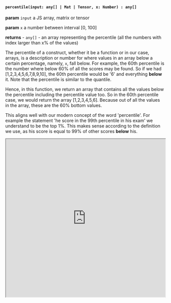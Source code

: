 
#### `percentile(input: any[] | Mat | Tensor, x: Number) : any[]`

**param** `input` a JS array, matrix or tensor

**param** `x` a number between interval [0, 100]

**returns** - `any[]` - an array representing the percentile (all the numbers with index larger than x% of the values)

The percentile of a construct, whether it be a function or in our case, arrays, is a description or number for where values in an array below a certain percentage, namely, `x`, fall below. For example, the 60th percentile is the number where below 60% of all the scores may be found. So if we had [1,2,3,4,5,6,7,8,9,10], the 60th percentile would be '6' and everything **below** it. Note that the percentile is similar to the quantile. 

Hence, in this function, we return an array that contains all the values below the percentile including the percentile value too. So in the 60th percentile case, we would return the array [1,2,3,4,5,6]. Because out of all the values in the array, these are the 60% bottom values. 

This aligns well with our modern concept of the word 'percentile'. For example the statement 'he score in the 99th percentile in his exam' we understand to be the top 1%. This makes sense according to the definition we use, as his score is equal to 99% of other scores **below** his. 

<iframe src="https://hlab.app/s/LinJianan/percentile_book"
    width="100%"
    height="500px">
</iframe>
